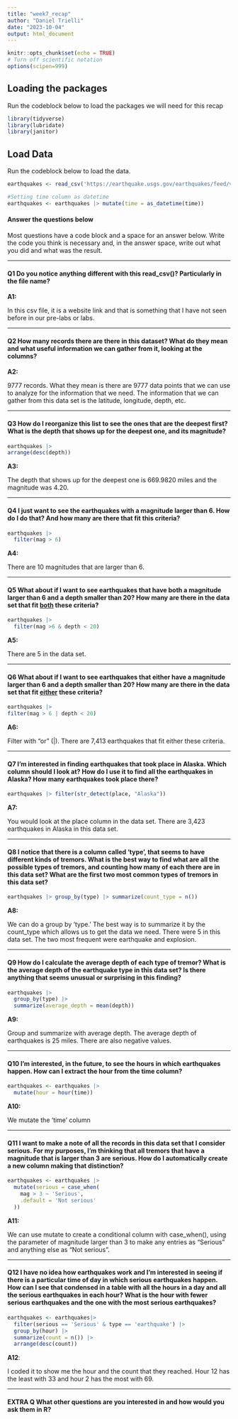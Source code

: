 ```yaml
---
title: "week7_recap"
author: "Daniel Trielli"
date: "2023-10-04"
output: html_document
---
```


```r
knitr::opts_chunk$set(echo = TRUE)
# Turn off scientific notation
options(scipen=999)
```

## Loading the packages

Run the codeblock below to load the packages we will need for this recap

```r
library(tidyverse)
library(lubridate)
library(janitor)
```

## Load Data

Run the codeblock below to load the data.

```r
earthquakes <- read_csv('https://earthquake.usgs.gov/earthquakes/feed/v1.0/summary/all_month.csv')

#Setting time column as datetime
earthquakes <- earthquakes |> mutate(time = as_datetime(time))
```

#### Answer the questions below

Most questions have a code block and a space for an answer below. Write the code you think is necessary and, in the answer space, write out what you did and what was the result.

------------------------------------------------------------------------

#### **Q1** Do you notice anything different with this read_csv()? Particularly in the file name?

**A1:**

In this csv file, it is a website link and that is something that I have not seen before in our pre-labs or labs.

------------------------------------------------------------------------

#### **Q2** How many records there are there in this dataset? What do they mean and what useful information we can gather from it, looking at the columns?

**A2:**

9777 records. What they mean is there are 9777 data points that we can use to analyze for the information that we need. The information that we can gather from this data set is the latitude, longitude, depth, etc.

------------------------------------------------------------------------

#### **Q3** How do I reorganize this list to see the ones that are the deepest first? What is the depth that shows up for the deepest one, and its magnitude?

```r
earthquakes |>
arrange(desc(depth))

```

**A3:**

The depth that shows up for the deepest one is 669.9820 miles and the magnitude was 4.20.

------------------------------------------------------------------------

#### **Q4** I just want to see the earthquakes with a magnitude larger than 6. How do I do that? And how many are there that fit this criteria?

```r
earthquakes |>
  filter(mag > 6)
```

**A4:**

There are 10 magnitudes that are larger than 6.

------------------------------------------------------------------------

#### **Q5** What about if I want to see earthquakes that have both a magnitude larger than 6 and a depth smaller than 20? How many are there in the data set that fit [both]{.underline} these criteria?

```r
earthquakes |>
  filter(mag >6 & depth < 20)

```

**A5:**

There are 5 in the data set.

------------------------------------------------------------------------

#### **Q6** What about if I want to see earthquakes that either have a magnitude larger than 6 and a depth smaller than 20? How many are there in the data set that fit [either]{.underline} these criteria?

```r
earthquakes |>
filter(mag > 6 | depth < 20)
```

**A6:**

Filter with "or" (\|). There are 7,413 earthquakes that fit either these criteria.

------------------------------------------------------------------------

#### **Q7** I'm interested in finding earthquakes that took place in Alaska. Which column should I look at? How do I use it to find all the earthquakes in Alaska? How many earthquakes took place there?

```r
earthquakes |> filter(str_detect(place, "Alaska"))
```

**A7:**

You would look at the place column in the data set. There are 3,423 earthquakes in Alaska in this data set.

------------------------------------------------------------------------

#### **Q8** I notice that there is a column called 'type', that seems to have different kinds of tremors. What is the best way to find what are all the possible types of tremors, and counting how many of each there are in this data set? What are the first two most common types of tremors in this data set?

```r
earthquakes |> group_by(type) |> summarize(count_type = n())
```

**A8:**

We can do a group by 'type.' The best way is to summarize it by the count_type which allows us to get the data we need. There were 5 in this data set. The two most frequent were earthquake and explosion.

------------------------------------------------------------------------

#### **Q9** How do I calculate the average depth of each type of tremor? What is the average depth of the earthquake type in this data set? Is there anything that seems unusual or surprising in this finding?

```r
earthquakes |>
  group_by(type) |>
  summarize(average_depth = mean(depth))
```

**A9:**

Group and summarize with average depth. The average depth of earthquakes is 25 miles. There are also negative values.

------------------------------------------------------------------------

#### **Q10** I'm interested, in the future, to see the hours in which earthquakes happen. How can I extract the hour from the time column?

```r
earthquakes <- earthquakes |>
  mutate(hour = hour(time))
```

**A10:**

We mutate the 'time' column

------------------------------------------------------------------------

#### **Q11** I want to make a note of all the records in this data set that I consider serious. For my purposes, I'm thinking that all tremors that have a magnitude that is larger than 3 are serious. How do I automatically create a new column making that distinction?

```r
earthquakes <- earthquakes |>
  mutate(serious = case_when(
    mag > 3 ~ 'Serious',
    .default = 'Not serious'
  ))
```

**A11:**

We can use mutate to create a conditional column with case_when(), using the parameter of magnitude larger than 3 to make any entries as "Serious" and anything else as "Not serious".

------------------------------------------------------------------------

#### **Q12** I have no idea how earthquakes work and I'm interested in seeing if there is a particular time of day in which serious earthquakes happen. How can I see that condensed in a table with all the hours in a day and all the serious earthquakes in each hour? What is the hour with fewer serious earthquakes and the one with the most serious earthquakes?

```r
earthquakes <- earthquakes|> 
  filter(serious == 'Serious' & type == 'earthquake') |> 
  group_by(hour) |>
  summarize(count = n()) |>
  arrange(desc(count))
```

**A12**:

I coded it to show me the hour and the count that they reached. Hour 12 has the least with 33 and hour 2 has the most with 69.

------------------------------------------------------------------------

#### EXTRA Q What other questions are you interested in and how would you ask them in R?

```r

```

```r

```

```r

```

